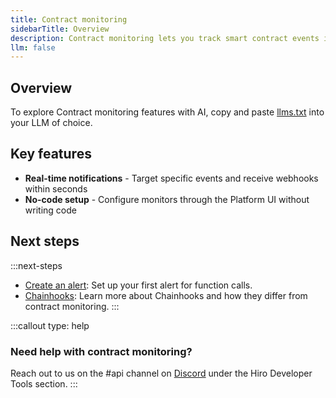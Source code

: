 ```yaml
---
title: Contract monitoring
sidebarTitle: Overview
description: Contract monitoring lets you track smart contract events in real-time and receive webhook notifications when specific activities occur.
llm: false
---
```


## Overview

To explore Contract monitoring features with AI, copy and paste [llms.txt](/tools/contract-monitoring/llms.txt) into your LLM of choice.

## Key features

- **Real-time notifications** - Target specific events and receive webhooks within seconds
- **No-code setup** - Configure monitors through the Platform UI without writing code

## Next steps

:::next-steps
- [Create an alert](/tools/contract-monitoring/create-alert): Set up your first alert for function calls.
- [Chainhooks](/tools/chainhook): Learn more about Chainhooks and how they differ from contract monitoring.
:::

:::callout
type: help
### Need help with contract monitoring?
Reach out to us on the <span className="font-bold">#api</span> channel on [Discord](https://stacks.chat/) under the Hiro Developer Tools section.
:::
